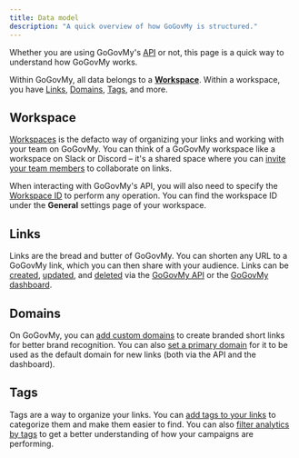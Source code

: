 ```yaml
---
title: Data model
description: "A quick overview of how GoGovMy is structured."
---
```



Whether you are using GoGovMy's [API](/api-reference/introduction) or not, this page is a quick way to understand how GoGovMy works.

Within GoGovMy, all data belongs to a [**Workspace**](#workspace). Within a workspace, you have [Links](#links), [Domains](#domains), [Tags](#tags), and more.

## Workspace

[Workspaces](https://github.com/govtechmy/go-gov-my/discussions) is the defacto way of organizing your links and working with your team on GoGovMy. You can think of a GoGovMy workspace like a workspace on Slack or Discord – it's a shared space where you can [invite your team members](https://github.com/govtechmy/go-gov-my/discussions) to collaborate on links.

When interacting with GoGovMy's API, you will also need to specify the [Workspace ID](/api-reference/introduction#workspace-id) to perform any operation. You can find the workspace ID under the **General** settings page of your workspace.

<Accordion title="Workspace model">
  <WorkspaceResponse />
</Accordion>

## Links

Links are the bread and butter of GoGovMy. You can shorten any URL to a GoGovMy link, which you can then share with your audience. Links can be [created](/api-reference/endpoint/create-a-new-link), [updated](/api-reference/endpoint/edit-a-link), and [deleted](/api-reference/endpoint/delete-a-link) via the [GoGovMy API](/api-reference/introduction) or the [GoGovMy dashboard](https://app.dub.co).

<Accordion title="Link model">
  <LinkResponse />
</Accordion>

## Domains

On GoGovMy, you can [add custom domains](https://github.com/govtechmy/go-gov-my/discussions) to create branded short links for better brand recognition. You can also [set a primary domain](https://github.com/govtechmy/go-gov-my/discussions) for it to be used as the default domain for new links (both via the API and the dashboard).

<Accordion title="Domain model">
  <DomainResponse />
</Accordion>

## Tags

Tags are a way to organize your links. You can [add tags to your links](https://github.com/govtechmy/go-gov-my/discussions) to categorize them and make them easier to find. You can also [filter analytics by tags](https://github.com/govtechmy/go-gov-my/discussions) to get a better understanding of how your campaigns are performing.

<Accordion title="Tag model">
  <TagResponse />
</Accordion>
